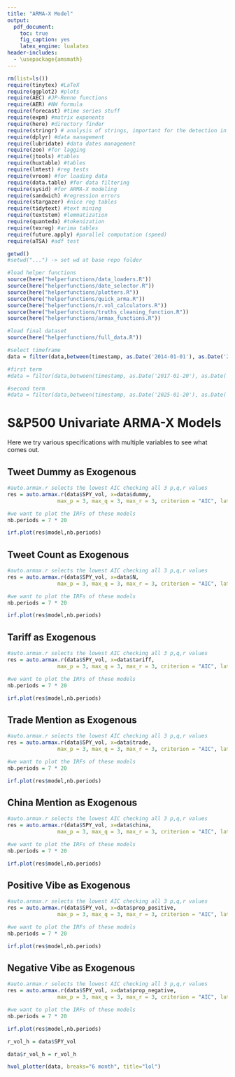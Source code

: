 ```yaml
---
title: "ARMA-X Model"
output:
  pdf_document: 
    toc: true
    fig_caption: yes
    latex_engine: lualatex
header-includes:
  - \usepackage{amsmath}
---
```

\newpage

```r
rm(list=ls())
require(tinytex) #LaTeX
require(ggplot2) #plots
require(AEC) #JP-Renne functions
require(AER) #NW formula
require(forecast) #time series stuff
require(expm) #matrix exponents
require(here) #directory finder
require(stringr) # analysis of strings, important for the detection in tweets
require(dplyr) #data management
require(lubridate) #data dates management
require(zoo) #for lagging
require(jtools) #tables
require(huxtable) #tables
require(lmtest) #reg tests
require(vroom) #for loading data
require(data.table) #for data filtering
require(sysid) #for ARMA-X modeling
require(sandwich) #regression errors
require(stargazer) #nice reg tables
require(tidytext) #text mining
require(textstem) #lemmatization
require(quanteda) #tokenization
require(texreg) #arima tables
require(future.apply) #parallel computation (speed)
require(aTSA) #adf test

getwd()
#setwd("...") -> set wd at base repo folder

#load helper functions
source(here("helperfunctions/data_loaders.R"))
source(here("helperfunctions/date_selector.R"))
source(here("helperfunctions/plotters.R"))
source(here("helperfunctions/quick_arma.R"))
source(here("helperfunctions/r.vol_calculators.R"))
source(here("helperfunctions/truths_cleaning_function.R"))
source(here("helperfunctions/armax_functions.R"))

```

```r

#load final dataset
source(here("helperfunctions/full_data.R"))

#select timeframe 
data = filter(data,between(timestamp, as.Date('2014-01-01'), as.Date('2025-05-07')))

#first term
#data = filter(data,between(timestamp, as.Date('2017-01-20'), as.Date('2021-01-20')))

#second term
#data = filter(data,between(timestamp, as.Date('2025-01-20'), as.Date('2025-05-07')))

```


# S\&P500 Univariate ARMA-X Models
Here we try various specifications with multiple variables to see what comes out.

## Tweet Dummy as Exogenous
```r

#auto.armax.r selects the lowest AIC checking all 3 p,q,r values
res = auto.armax.r(data$SPY_vol, x=data$dummy, 
                max_p = 3, max_q = 3, max_r = 3, criterion = "AIC", latex=T)

#we want to plot the IRFs of these models
nb.periods = 7 * 20

irf.plot(res$model,nb.periods)

```


## Tweet Count as Exogenous
```r

#auto.armax.r selects the lowest AIC checking all 3 p,q,r values
res = auto.armax.r(data$SPY_vol, x=data$N, 
                max_p = 3, max_q = 3, max_r = 3, criterion = "AIC", latex=T)

#we want to plot the IRFs of these models
nb.periods = 7 * 20

irf.plot(res$model,nb.periods)

```


## Tariff as Exogenous
```r

#auto.armax.r selects the lowest AIC checking all 3 p,q,r values
res = auto.armax.r(data$SPY_vol, x=data$tariff, 
                max_p = 3, max_q = 3, max_r = 3, criterion = "AIC", latex=T)

#we want to plot the IRFs of these models
nb.periods = 7 * 20

irf.plot(res$model,nb.periods)

```



## Trade Mention as Exogenous
```r

#auto.armax.r selects the lowest AIC checking all 3 p,q,r values
res = auto.armax.r(data$SPY_vol, x=data$trade, 
                max_p = 3, max_q = 3, max_r = 3, criterion = "AIC", latex=T)

#we want to plot the IRFs of these models
nb.periods = 7 * 20

irf.plot(res$model,nb.periods)

```




## China Mention as Exogenous
```r

#auto.armax.r selects the lowest AIC checking all 3 p,q,r values
res = auto.armax.r(data$SPY_vol, x=data$china, 
                max_p = 3, max_q = 3, max_r = 3, criterion = "AIC", latex=T)

#we want to plot the IRFs of these models
nb.periods = 7 * 20

irf.plot(res$model,nb.periods)

```


## Positive Vibe as Exogenous
```r

#auto.armax.r selects the lowest AIC checking all 3 p,q,r values
res = auto.armax.r(data$SPY_vol, x=data$prop_positive, 
                max_p = 3, max_q = 3, max_r = 3, criterion = "AIC", latex=T)

#we want to plot the IRFs of these models
nb.periods = 7 * 20

irf.plot(res$model,nb.periods)

```



## Negative Vibe as Exogenous
```r

#auto.armax.r selects the lowest AIC checking all 3 p,q,r values
res = auto.armax.r(data$SPY_vol, x=data$prop_negative, 
                max_p = 3, max_q = 3, max_r = 3, criterion = "AIC", latex=T)

#we want to plot the IRFs of these models
nb.periods = 7 * 20

irf.plot(res$model,nb.periods)

```


```r

r_vol_h = data$SPY_vol

data$r_vol_h = r_vol_h

hvol_plotter(data, breaks="6 month", title="lol")

```








